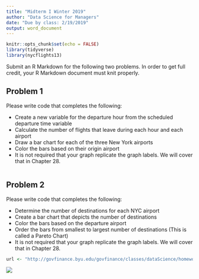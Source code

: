```yaml
---
title: "Midterm I Winter 2019"
author: "Data Science for Managers"
date: "Due by class: 2/19/2019"
output: word_document
---
```


```r
knitr::opts_chunk$set(echo = FALSE)
library(tidyverse)
library(nycflights13)
```  

Submit an R Markdown for the following two problems. In order to get full credit, your R Markdown document must knit properly.  

## Problem 1

Please write code that completes the following:

*  Create a new variable for the departure hour from the scheduled departure time variable
*  Calculate the number of flights that leave during each hour and each airport
*  Draw a bar chart for each of the three New York airports
*  Color the bars based on their origin airport
*  It is not required that your graph replicate the graph labels. We will cover that in Chapter 28.

```r

```

## Problem 2

Please write code that completes the following:

*  Determine the number of destinations for each NYC airport
*  Create a bar chart that depicts the number of destinations
*  Color the bars based on the departure airport
*  Order the bars from smallest to largest number of destinations (This is called a Pareto Chart)
*  It is not required that your graph replicate the graph labels. We will cover that in Chapter 28.

```r
url <- "http://govfinance.byu.edu/govfinance/classes/dataScience/homework/graphs/HW11Graph.png"
```

![](`r url`)

```r

```

